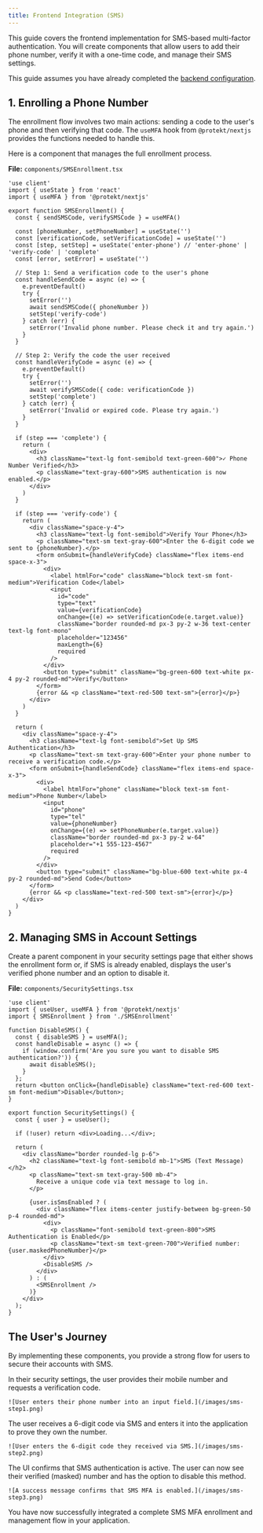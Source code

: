 ```yaml
---
title: Frontend Integration (SMS)
---
```


This guide covers the frontend implementation for SMS-based multi-factor authentication. You will create components that allow users to add their phone number, verify it with a one-time code, and manage their SMS settings.

This guide assumes you have already completed the [backend configuration](/mfa/sms/sms-configuration).

## 1. Enrolling a Phone Number

The enrollment flow involves two main actions: sending a code to the user's phone and then verifying that code. The `useMFA` hook from `@protekt/nextjs` provides the functions needed to handle this.

Here is a component that manages the full enrollment process.

**File:** `components/SMSEnrollment.tsx`
```tsx
'use client'
import { useState } from 'react'
import { useMFA } from '@protekt/nextjs'

export function SMSEnrollment() {
  const { sendSMSCode, verifySMSCode } = useMFA()

  const [phoneNumber, setPhoneNumber] = useState('')
  const [verificationCode, setVerificationCode] = useState('')
  const [step, setStep] = useState('enter-phone') // 'enter-phone' | 'verify-code' | 'complete'
  const [error, setError] = useState('')

  // Step 1: Send a verification code to the user's phone
  const handleSendCode = async (e) => {
    e.preventDefault()
    try {
      setError('')
      await sendSMSCode({ phoneNumber })
      setStep('verify-code')
    } catch (err) {
      setError('Invalid phone number. Please check it and try again.')
    }
  }

  // Step 2: Verify the code the user received
  const handleVerifyCode = async (e) => {
    e.preventDefault()
    try {
      setError('')
      await verifySMSCode({ code: verificationCode })
      setStep('complete')
    } catch (err) {
      setError('Invalid or expired code. Please try again.')
    }
  }

  if (step === 'complete') {
    return (
      <div>
        <h3 className="text-lg font-semibold text-green-600">✓ Phone Number Verified</h3>
        <p className="text-gray-600">SMS authentication is now enabled.</p>
      </div>
    )
  }

  if (step === 'verify-code') {
    return (
      <div className="space-y-4">
        <h3 className="text-lg font-semibold">Verify Your Phone</h3>
        <p className="text-sm text-gray-600">Enter the 6-digit code we sent to {phoneNumber}.</p>
        <form onSubmit={handleVerifyCode} className="flex items-end space-x-3">
          <div>
            <label htmlFor="code" className="block text-sm font-medium">Verification Code</label>
            <input
              id="code"
              type="text"
              value={verificationCode}
              onChange={(e) => setVerificationCode(e.target.value)}
              className="border rounded-md px-3 py-2 w-36 text-center text-lg font-mono"
              placeholder="123456"
              maxLength={6}
              required
            />
          </div>
          <button type="submit" className="bg-green-600 text-white px-4 py-2 rounded-md">Verify</button>
        </form>
        {error && <p className="text-red-500 text-sm">{error}</p>}
      </div>
    )
  }

  return (
    <div className="space-y-4">
      <h3 className="text-lg font-semibold">Set Up SMS Authentication</h3>
      <p className="text-sm text-gray-600">Enter your phone number to receive a verification code.</p>
      <form onSubmit={handleSendCode} className="flex items-end space-x-3">
        <div>
          <label htmlFor="phone" className="block text-sm font-medium">Phone Number</label>
          <input
            id="phone"
            type="tel"
            value={phoneNumber}
            onChange={(e) => setPhoneNumber(e.target.value)}
            className="border rounded-md px-3 py-2 w-64"
            placeholder="+1 555-123-4567"
            required
          />
        </div>
        <button type="submit" className="bg-blue-600 text-white px-4 py-2 rounded-md">Send Code</button>
      </form>
      {error && <p className="text-red-500 text-sm">{error}</p>}
    </div>
  )
}
```

## 2. Managing SMS in Account Settings

Create a parent component in your security settings page that either shows the enrollment form or, if SMS is already enabled, displays the user's verified phone number and an option to disable it.

**File:** `components/SecuritySettings.tsx`
```tsx
'use client'
import { useUser, useMFA } from '@protekt/nextjs'
import { SMSEnrollment } from './SMSEnrollment'

function DisableSMS() {
  const { disableSMS } = useMFA();
  const handleDisable = async () => {
    if (window.confirm('Are you sure you want to disable SMS authentication?')) {
      await disableSMS();
    }
  };
  return <button onClick={handleDisable} className="text-red-600 text-sm font-medium">Disable</button>;
}

export function SecuritySettings() {
  const { user } = useUser();

  if (!user) return <div>Loading...</div>;

  return (
    <div className="border rounded-lg p-6">
      <h2 className="text-lg font-semibold mb-1">SMS (Text Message)</h2>
      <p className="text-sm text-gray-500 mb-4">
        Receive a unique code via text message to log in.
      </p>
      
      {user.isSmsEnabled ? (
        <div className="flex items-center justify-between bg-green-50 p-4 rounded-md">
          <div>
            <p className="font-semibold text-green-800">SMS Authentication is Enabled</p>
            <p className="text-sm text-green-700">Verified number: {user.maskedPhoneNumber}</p>
          </div>
          <DisableSMS />
        </div>
      ) : (
        <SMSEnrollment />
      )}
    </div>
  );
}
```

## The User's Journey

By implementing these components, you provide a strong flow for users to secure their accounts with SMS.

<Steps>
  <Step title="User Enters Phone Number">
    In their security settings, the user provides their mobile number and requests a verification code.

    ![User enters their phone number into an input field.](/images/sms-step1.png)
  </Step>

  <Step title="User Verifies Code">
    The user receives a 6-digit code via SMS and enters it into the application to prove they own the number.

    ![User enters the 6-digit code they received via SMS.](/images/sms-step2.png)
  </Step>

  <Step title="Confirmation">
    The UI confirms that SMS authentication is active. The user can now see their verified (masked) number and has the option to disable this method.

    ![A success message confirms that SMS MFA is enabled.](/images/sms-step3.png)
  </Step>
</Steps>

You have now successfully integrated a complete SMS MFA enrollment and management flow in your application.
